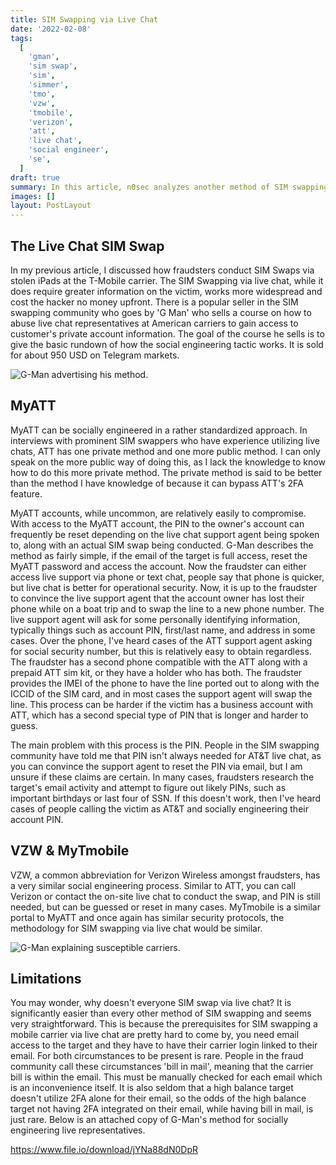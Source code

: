 ```yaml
---
title: SIM Swapping via Live Chat
date: '2022-02-08'
tags:
  [
    'gman',
    'sim swap',
    'sim',
    'simmer',
    'tmo',
    'vzw',
    'tmobile',
    'verizon',
    'att',
    'live chat',
    'social engineer',
    'se',
  ]
draft: true
summary: In this article, n0sec analyzes another method of SIM swapping, utilizing carrier's live chat systems. This social engineering tactic, while it does require more access to a target, is widely used at the moment due to the patching of remo snatching.
images: []
layout: PostLayout
---
```


## The Live Chat SIM Swap

In my previous article, I discussed how fraudsters conduct SIM Swaps via stolen iPads at the T-Mobile carrier. The SIM Swapping via live chat, while it does require greater information on the victim, works more widespread and cost the hacker no money upfront. There is a popular seller in the SIM swapping community who goes by 'G Man' who sells a course on how to abuse live chat representatives at American carriers to gain access to customer's private account information. The goal of the course he sells is to give the basic rundown of how the social engineering tactic works. It is sold for about 950 USD on Telegram markets.

![G-Man advertising his method.](/static/images/livechat/gman_2.jpg)

## MyATT

MyATT can be socially engineered in a rather standardized approach. In interviews with prominent SIM swappers who have experience utilizing live chats, ATT has one private method and one more public method. I can only speak on the more public way of doing this, as I lack the knowledge to know how to do this more private method. The private method is said to be better than the method I have knowledge of because it can bypass ATT's 2FA feature.

MyATT accounts, while uncommon, are relatively easily to compromise. With access to the MyATT account, the PIN to the owner's account can frequently be reset depending on the live chat support agent being spoken to, along with an actual SIM swap being conducted. G-Man describes the method as fairly simple, if the email of the target is full access, reset the MyATT password and access the account. Now the fraudster can either access live support via phone or text chat, people say that phone is quicker, but live chat is better for operational security. Now, it is up to the fraudster to convince the live support agent that the account owner has lost their phone while on a boat trip and to swap the line to a new phone number. The live support agent will ask for some personally identifying information, typically things such as account PIN, first/last name, and address in some cases. Over the phone, I've heard cases of the ATT support agent asking for social security number, but this is relatively easy to obtain regardless. The fraudster has a second phone compatible with the ATT along with a prepaid ATT sim kit, or they have a holder who has both. The fraudster provides the IMEI of the phone to have the line ported out to along with the ICCID of the SIM card, and in most cases the support agent will swap the line. This process can be harder if the victim has a business account with ATT, which has a second special type of PIN that is longer and harder to guess.

The main problem with this process is the PIN. People in the SIM swapping community have told me that PIN isn't always needed for AT&T live chat, as you can convince the support agent to reset the PIN via email, but I am unsure if these claims are certain. In many cases, fraudsters research the target's email activity and attempt to figure out likely PINs, such as important birthdays or last four of SSN. If this doesn't work, then I've heard cases of people calling the victim as AT&T and socially engineering their account PIN.

## VZW & MyTmobile

VZW, a common abbreviation for Verizon Wireless amongst fraudsters, has a very similar social engineering process. Similar to ATT, you can call Verizon or contact the on-site live chat to conduct the swap, and PIN is still needed, but can be guessed or reset in many cases. MyTmobile is a similar portal to MyATT and once again has similar security protocols, the methodology for SIM swapping via live chat would be similar.

![G-Man explaining susceptible carriers.](/static/images/livechat/gman_1.jpg)

## Limitations

You may wonder, why doesn't everyone SIM swap via live chat? It is significantly easier than every other method of SIM swapping and seems very straightforward. This is because the prerequisites for SIM swapping a mobile carrier via live chat are pretty hard to come by, you need email access to the target and they have to have their carrier login linked to their email. For both circumstances to be present is rare. People in the fraud community call these circumstances 'bill in mail', meaning that the carrier bill is within the email. This must be manually checked for each email which is an inconvenience itself. It is also seldom that a high balance target doesn't utilize 2FA alone for their email, so the odds of the high balance target not having 2FA integrated on their email, while having bill in mail, is just rare. Below is an attached copy of G-Man's method for socially engineering live representatives.

https://www.file.io/download/jYNa88dN0DpR
